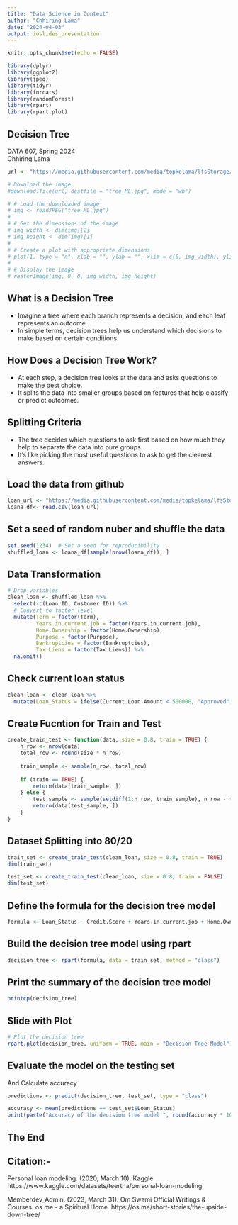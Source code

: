 ```yaml
---
title: "Data Science in Context"
author: "Chhiring Lama"
date: "2024-04-03"
output: ioslides_presentation
---
```


```r
knitr::opts_chunk$set(echo = FALSE)
```


```r
library(dplyr)
library(ggplot2)
library(jpeg)
library(tidyr)
library(forcats)
library(randomForest)
library(rpart)
library(rpart.plot)
```


## Decision Tree

DATA 607, Spring 2024<br />
Chhiring Lama

```r
url <- "https://media.githubusercontent.com/media/topkelama/lfsStorage/main/tree_ML.jpg"

```

```r
# Download the image
#download.file(url, destfile = "tree_ML.jpg", mode = "wb")
```

```r
# # Load the downloaded image
# img <- readJPEG("tree_ML.jpg")
# 
# # Get the dimensions of the image
# img_width <- dim(img)[2]
# img_height <- dim(img)[1]
# 
# # Create a plot with appropriate dimensions
# plot(1, type = "n", xlab = "", ylab = "", xlim = c(0, img_width), ylim = c(0, img_height), axes = FALSE)
# 
# # Display the image
# rasterImage(img, 0, 0, img_width, img_height)
```

## What is a Decision Tree

- Imagine a tree where each branch represents a decision, and each leaf represents an outcome.
- In simple terms, decision trees help us understand which decisions to make based on certain conditions.


## How Does a Decision Tree Work?

- At each step, a decision tree looks at the data and asks questions to make the best choice.
- It splits the data into smaller groups based on features that help classify or predict outcomes.

## Splitting Criteria

- The tree decides which questions to ask first based on how much they help to separate the data into pure groups.
- It's like picking the most useful questions to ask to get the clearest answers.

## Load the data from github

```r
loan_url <- "https://media.githubusercontent.com/media/topkelama/lfsStorage/main/loan_eligibility.csv"
loana_df<- read.csv(loan_url)
```

## Set a seed of random nuber and shuffle the data

```r
set.seed(1234)  # Set a seed for reproducibility 
shuffled_loan <- loana_df[sample(nrow(loana_df)), ] 
```

## Data Transformation

```r
# Drop variables
clean_loan <- shuffled_loan %>%
  select(-c(Loan.ID, Customer.ID)) %>%
  # Convert to factor level
  mutate(Term = factor(Term),
         Years.in.current.job = factor(Years.in.current.job),
         Home.Ownership = factor(Home.Ownership),
         Purpose = factor(Purpose),
         Bankruptcies = factor(Bankruptcies),
         Tax.Liens = factor(Tax.Liens)) %>%
  na.omit()
```
## Check current loan status

```r
clean_loan <- clean_loan %>%
  mutate(Loan_Status = ifelse(Current.Loan.Amount < 500000, "Approved", "Denied"))
```

## Create Fucntion for Train and Test

```r
create_train_test <- function(data, size = 0.8, train = TRUE) {
    n_row <- nrow(data)  
    total_row <- round(size * n_row) 
    
    train_sample <- sample(n_row, total_row) 
    
    if (train == TRUE) {
        return(data[train_sample, ])  
    } else {
        test_sample <- sample(setdiff(1:n_row, train_sample), n_row - total_row)
        return(data[test_sample, ])  
    }
}
```

## Dataset Splitting into 80/20

```r
train_set <- create_train_test(clean_loan, size = 0.8, train = TRUE)
dim(train_set)

test_set <- create_train_test(clean_loan, size = 0.8, train = FALSE)
dim(test_set)
```

## Define the formula for the decision tree model

```r
formula <- Loan_Status ~ Credit.Score + Years.in.current.job + Home.Ownership
```

## Build the decision tree model using rpart

```r
decision_tree <- rpart(formula, data = train_set, method = "class")
```

## Print the summary of the decision tree model

```r
printcp(decision_tree)
```

## Slide with Plot

```r
# Plot the decision tree
rpart.plot(decision_tree, uniform = TRUE, main = "Decision Tree Model")


```

## Evaluate the model on the testing set <br />
 And Calculate accuracy

```r
predictions <- predict(decision_tree, test_set, type = "class")

accuracy <- mean(predictions == test_set$Loan_Status)
print(paste("Accuracy of the decision tree model:", round(accuracy * 100, 2), "%"))
```

## The End


## Citation:- 

Personal loan modeling. (2020, March 10). Kaggle. https://www.kaggle.com/datasets/teertha/personal-loan-modeling

Memberdev_Admin. (2023, March 31). Om Swami Official Writings & Courses. os.me - a Spiritual Home. https://os.me/short-stories/the-upside-down-tree/





